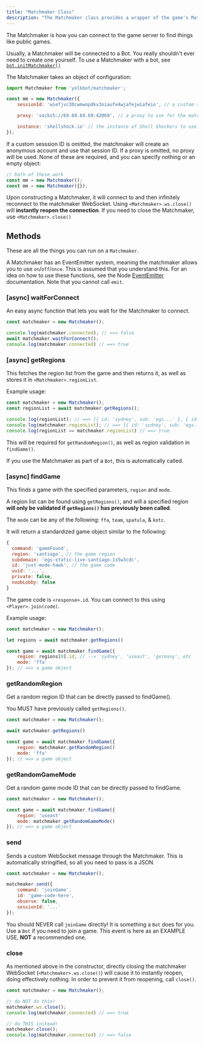 ```yaml
---
title: "Matchmaker Class"
description: "The Matchmaker class provides a wrapper of the game's Matchmaker."
---
```


The Matchmaker is how you can connect to the game server to find things like public games.

<Warning>Usually, a Matchmaker will be connected to a Bot. You really shouldn't ever need to create one yourself. To use a Matchmaker with a bot, see [`bot.initMatchmaker()`](./bot)</Warning>

The Matchmaker takes an object of configuration:

```js
import Matchmaker from 'yolkbot/matchmaker';

const mm = new Matchmaker({
    sessionId: 'wiefjvc30cwmwopdkx3oiaufe4wjafejwiafeio', // a custom sessionId to use, allows the matchmaker to send things through a specific account

    proxy: 'socks5://69.69.69.69:42069', // a proxy to use for the matchmaker websocket

    instance: 'shellshock.io' // the instance of Shell Shockers to use for the websocket, default 'shellshock.io'
});
```

If a custom sesssion ID is omitted, the matchmaker will create an anonymous account and use that session ID. If a proxy is omitted, no proxy will be used. None of these are required, and you can specify nothing or an empty object:

```js
// both of these work
const mm = new Matchmaker();
const mm = new Matchmaker({});
```

<Note>Upon constructing a Matchmaker, it will connect to and then infinitely reconnect to the matchmaker WebSocket. Using `<Matchmaker>.ws.close()` will **instantly reopen the connection**. If you need to close the Matchmaker, use `<Matchmaker>.close()`</Note>

## Methods
These are all the things you can run on a `Matchmaker`.

<Note>A Matchmaker has an EventEmitter system, meaning the matchmaker allows you to use `on`/`off`/`once`. This is assumed that you understand this. For an idea on how to use these functions, see the Node [EventEmitter](https://nodejs.org/en/learn/asynchronous-work/the-nodejs-event-emitter) documentation. Note that you cannot call `emit`.</Note>

### [async] waitForConnect
An easy async function that lets you wait for the Matchmaker to connect.

```js
const matchmaker = new Matchmaker();

console.log(matchmaker.connected); // ==> false
await matchmaker.waitForConnect();
console.log(matchmaker.connected) // ==> true
```

### [async] getRegions
This fetches the region list from the game and then returns it, as well as stores it in `<Matchmaker>.regionList`.

Example usage:
```js
const matchmaker = new Matchmaker();
const regionList = await matchmaker.getRegions();

console.log(regionList); // ==> [{ id: 'sydney', sub: 'egs...' }, { id: 'useast', 'sub': 'egs...' }]
console.log(matchmaker.regionList); // ==> [{ id: 'sydney', sub: 'egs...' }, { id: 'useast', sub: 'egs...' }]
console.log(regionList == matchmaker.regionList) // ==> true
```

This will be required for `getRandomRegion()`, as well as region validation in `findGame()`.

<Note>If you use the Matchmaker as part of a `Bot`, this is automatically called.</Note>

### [async] findGame
This finds a game with the specified parameters, `region` and `mode`.

A region list can be found using `getRegions()`, and will a specified region **will only be validated if `getRegions()` has previously been called**.

The `mode` can be any of the following: `ffa`, `team`, `spatula`, & `kotc`.

It will return a standardized game object similar to the following:

```js
{
  command: 'gameFound',
  region: 'santiago', // the game region
  subdomain: 'egs-static-live-santiago-1s5w3cdc',
  id: 'just-mode-hawk', // the game code
  uuid: '...',
  private: false,
  noobLobby: false
}
```

The game code is `<response>.id`. You can connect to this using `<Player>.join(code)`.

Example usage:

```js
const matchmaker = new Matchmaker();

let regions = await matchmaker.getRegions()

const game = await matchmaker.findGame({
    region: regions[0].id, // --> 'sydney', 'useast', 'germany', etc
    mode: 'ffa'
}); // ==> a game object
```

### getRandomRegion
Get a random region ID that can be directly passed to findGame().

You MUST have previously called `getRegions()`.

```js
const matchmaker = new Matchmaker();

await matchmaker.getRegions()

const game = await matchmaker.findGame({
    region: matchmaker.getRandomRegion()
    mode: 'ffa'
}); // ==> a game object
```

### getRandomGameMode
Get a random game mode ID that can be directly passed to findGame.

```js
const matchmaker = new Matchmaker();

const game = await matchmaker.findGame({
    region: 'useast'
    mode: matchmaker.getRandomGameMode()
}); // ==> a game object
```

### send
Sends a custom WebSocket message through the Matchmaker. This is automatically stringified, so all you need to pass is a JSON.

```js
const matchmaker = new Matchmaker();

matchmaker.send({
    command: 'joinGame',
    id: 'game-code-here',
    observe: false,
    sessionId: '...'
});
```

<Warning>You should NEVER call `joinGame` directly! It is something a `Bot` does for you. Use a `Bot` if you need to join a game. This event is here as an EXAMPLE USE, **NOT** a recommended one.</Warning>

### close
As mentioned above in the constructor, directly closing the matchmaker WebSocket (`<Matchmaker>.ws.close()`) will cause it to instantly reopen, doing effectively nothing. In order to prevent it from reopening, call `close()`.

```js
const matchmaker = new Matchmaker();

// do NOT do this!
matchmaker.ws.close();
console.log(matchmaker.connected) // ==> true

// do THIS instead!
matchmaker.close();
console.log(matchmaker.connected) // ==> false
```